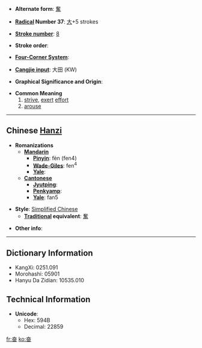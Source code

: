 * '''Alternate form''': [[奮]]

* '''[[Wiktionary:Chinese radical index| Radical]] Number 37''': [[Wiktionary:Chinese radical index 大|大]]+5 strokes

* '''[[Wiktionary:Chinese total strokes index|Stroke number]]''': [[Wiktionary:Chinese total strokes index 8|8]]

* '''Stroke order''': 

* '''[[Wiktionary:Chinese four corner index|Four-Corner System]]''': 

* '''[[Wiktionary:Chinese Cangjie index|Cangjie input]]''': 大田 (KW)

* '''Graphical Significance and Origin''': 

* '''Common Meaning'''
*#[[strive]], [[exert]] [[effort]]
*# [[arouse]]

----

== Chinese [[Hanzi]] ==

* '''Romanizations'''
** '''[[Mandarin]]'''
*** '''[[Pinyin]]''': fèn (fen4)
*** '''[[Wade-Giles]]''': fen<sup>4</sup>
*** '''[[Yale]]''': 
** '''[[Cantonese]]'''
*** '''[[Jyutping]]''':
*** '''[[Penkyamp]]''': 
*** '''[[Yale]]''': fan5

* '''Style''': [[Simplified Chinese]] 
** '''[[Traditional Chinese|Traditional]] equivalent''': [[奮]]

* '''Other info''': 

----

== Dictionary Information ==

* KangXi: 0251.091
* Morohashi: 05901
* Hanyu Da Zidian: 10535.010

== Technical Information ==

* '''Unicode''':
** Hex: 594B
** Decimal: 22859

[[fr:奋]]
[[ko:奋]]